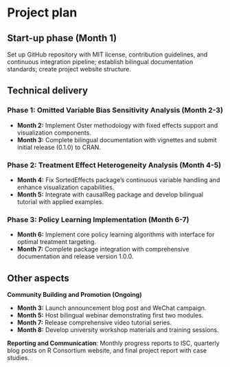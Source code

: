 # Project plan

## Start-up phase (Month 1)
Set up GitHub repository with MIT license, contribution guidelines, and continuous integration pipeline; establish bilingual documentation standards; create project website structure.

## Technical delivery

### Phase 1: Omitted Variable Bias Sensitivity Analysis (Month 2-3)
- **Month 2:** Implement Oster methodology with fixed effects support and visualization components.
- **Month 3:** Complete bilingual documentation with vignettes and submit initial release (0.1.0) to CRAN.

### Phase 2: Treatment Effect Heterogeneity Analysis (Month 4-5)
- **Month 4:** Fix SortedEffects package's continuous variable handling and enhance visualization capabilities.
- **Month 5:** Integrate with causalReg package and develop bilingual tutorial with applied examples.

### Phase 3: Policy Learning Implementation (Month 6-7)
- **Month 6:** Implement core policy learning algorithms with interface for optimal treatment targeting.
- **Month 7:** Complete package integration with comprehensive documentation and release version 1.0.0.

## Other aspects

**Community Building and Promotion (Ongoing)**

- **Month 3:** Launch announcement blog post and WeChat campaign.
- **Month 5:** Host bilingual webinar demonstrating first two modules.
- **Month 7:** Release comprehensive video tutorial series.
- **Month 8:** Develop university workshop materials and training sessions.

**Reporting and Communication**: 
Monthly progress reports to ISC, quarterly blog posts on R Consortium website, and final project report with case studies.